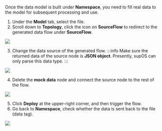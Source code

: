 Once the data model is built under **Namespace**, you need to fill real data to the model for subsequent processing and use.

1. Under the **Model** tab, select the file.
2. Scroll down to **Topology**, click the icon on **SourceFlow** to redirect to the generated data flow under **SourceFlow**.

<img src="http://communityimage2.oss-cn-hangzhou.aliyuncs.com/49.png" />

3. Change the data source of the generated flow.
:::info
Make sure the returned data of the source node is **JSON object**. Presently, supOS can only parse this data type.
:::

<img src="http://communityimage2.oss-cn-hangzhou.aliyuncs.com/50.png" />

4. Delete the **mock data** node and connect the source node to the rest of the flow.

<img src="http://communityimage2.oss-cn-hangzhou.aliyuncs.com/51.png" />

5. Click **Deploy** at the upper-right corner, and then trigger the flow.
6. Go back to **Namespace**, check whether the data is sent back to the file (data tag).

<img src="http://communityimage2.oss-cn-hangzhou.aliyuncs.com/52.png" />
